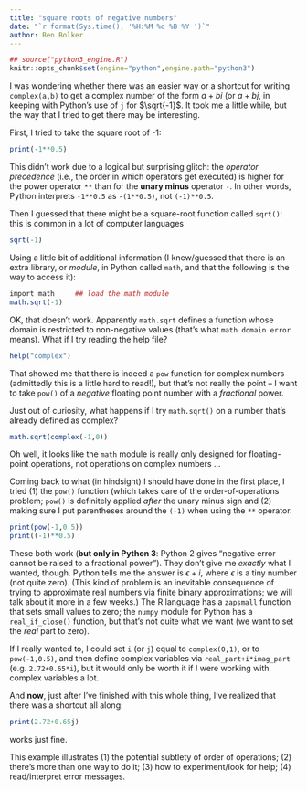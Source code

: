 ```yaml
---
title: "square roots of negative numbers"
date: "`r format(Sys.time(), '%H:%M %d %B %Y ')`"
author: Ben Bolker
---
```


```r
## source("python3_engine.R")
knitr::opts_chunk$set(engine="python",engine.path="python3")
```

I was wondering whether there was an easier way or a shortcut for writing `complex(a,b)` to get a complex number of the form $a+bi$ (or $a+bj$, in keeping with Python's use of `j` for $\sqrt{-1}$.  It took me a little while, but the way that I tried to get there may be interesting.

First, I tried to take the square root of -1:
```r
print(-1**0.5)
```
This didn't work due to a logical but surprising glitch: the *operator precedence* (i.e., the order in which operators get executed) is higher for the power operator `**` than for the **unary minus** operator `-`.  In other words, Python interprets `-1**0.5` as `-(1**0.5)`, not `(-1)**0.5`.

Then I guessed that there might be a square-root function called `sqrt()`: this is common in a lot of computer languages

```r
sqrt(-1)
```

Using a little bit of additional information (I knew/guessed that there is an extra library, or *module*, in Python called `math`, and that the following is the way to access it):

```r
import math     ## load the math module
math.sqrt(-1)
```

OK, that doesn't work. Apparently `math.sqrt` defines a function whose domain is restricted to non-negative values (that's what `math domain error` means). What if I try reading the help file?
```r
help("complex")
```
That showed me that there is indeed a `pow` function for complex numbers (admittedly this is a little hard to read!), but that's not really the point -- I want to take `pow()` of a *negative* floating point number with a *fractional* power.

Just out of curiosity, what happens if I try `math.sqrt()` on a number that's already defined as complex?

```r
math.sqrt(complex(-1,0))
```

Oh well, it looks like the `math` module is really only designed for floating-point operations, not operations on complex numbers ...

Coming back to what (in hindsight) I should have done in the first place, I tried (1) the `pow()` function (which takes care of the order-of-operations problem; `pow()` is definitely applied *after* the unary minus sign and (2) making sure I put parentheses around the `(-1)` when using the `**` operator.

```r
print(pow(-1,0.5))
print((-1)**0.5)
```

These both work (**but only in Python 3**: Python 2 gives "negative error cannot be raised to a fractional power"). They don't give me *exactly* what I wanted, though. Python tells me the answer is $\epsilon+i$, where $\epsilon$ is a tiny number (not quite zero).  (This kind of problem is an inevitable consequence of trying to approximate real numbers via finite binary approximations; we will talk about it more in a few weeks.) The R language has a `zapsmall` function that sets small values to zero; the `numpy` module for Python has a `real_if_close()` function, but that's not quite what we want (we want to set the *real* part to zero).

If I really wanted to, I could set `i` (or `j`) equal to `complex(0,1)`, or to `pow(-1,0.5)`, and then define complex variables via `real_part+i*imag_part` (e.g. `2.72+0.65*i`), but it would only be worth it if I were working with complex variables a lot.

And **now**, just after I've finished with this whole thing, I've realized that there was a shortcut all along:

```r
print(2.72+0.65j)
```
works just fine.

This example illustrates (1) the potential subtlety of order of operations; (2) there's more than one way to do it; (3) how to experiment/look for help; (4) read/interpret error messages.
